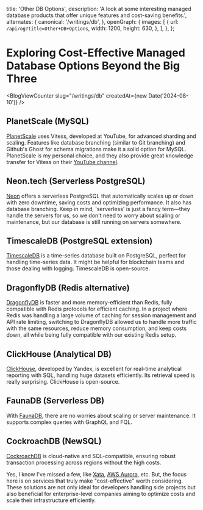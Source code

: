 
  title: 'Other DB Options',
  description: 'A look at some interesting managed database products that offer unique features and cost-saving benefits.',
  alternates: {
    canonical: '/writings/db',
  },
  openGraph: {
    images: [
      {
        url: `/api/og?title=Other+DB+Options`,
        width: 1200,
        height: 630,
      },
    ],
  },
};

# Exploring Cost-Effective Managed Database Options Beyond the Big Three
<BlogViewCounter slug="/writings/db" createdAt={new Date('2024-08-10')} />

## PlanetScale (MySQL)

[PlanetScale](https://planetscale.com/) uses Vitess, developed at YouTube, for advanced sharding and scaling. Features like database branching (similar to Git branching) and Github's Ghost for schema migrations make it a solid option for MySQL. PlanetScale is my personal choice, and they also provide great knowledge transfer for Vitess on their [YouTube channel](https://www.youtube.com/c/PlanetScale).

## Neon.tech (Serverless PostgreSQL)

[Neon](https://neon.tech/) offers a serverless PostgreSQL that automatically scales up or down with zero downtime, saving costs and optimizing performance. It also has database branching. Keep in mind, 'serverless' is just a fancy term—they handle the servers for us, so we don't need to worry about scaling or maintenance, but our database is still running on servers somewhere.

## TimescaleDB (PostgreSQL extension)

[TimescaleDB](https://www.timescale.com/) is a time-series database built on PostgreSQL, perfect for handling time-series data. It might be helpful for blockchain teams and those dealing with logging. TimescaleDB is open-source.

## DragonflyDB (Redis alternative)

[DragonflyDB](https://dragonflydb.io/) is faster and more memory-efficient than Redis, fully compatible with Redis protocols for efficient caching. In a project where Redis was handling a large volume of caching for session management and API rate limiting, switching to DragonflyDB allowed us to handle more traffic with the same resources, reduce memory consumption, and keep costs down, all while being fully compatible with our existing Redis setup.

## ClickHouse (Analytical DB)

[ClickHouse](https://clickhouse.com/), developed by Yandex, is excellent for real-time analytical reporting with SQL, handling huge datasets efficiently. Its retrieval speed is really surprising. ClickHouse is open-source.

## FaunaDB (Serverless DB)

With [FaunaDB](https://fauna.com/), there are no worries about scaling or server maintenance. It supports complex queries with GraphQL and FQL.

## CockroachDB (NewSQL)

[CockroachDB](https://www.cockroachlabs.com/) is cloud-native and SQL-compatible, ensuring robust transaction processing across regions without the high costs.

Yes, I know I've missed a few, like [Xata](https://xata.io/), [AWS Aurora](https://aws.amazon.com/rds/aurora/), etc. But, the focus here is on services that truly make "cost-effective" worth considering. These solutions are not only ideal for developers handling side projects but also beneficial for enterprise-level companies aiming to optimize costs and scale their infrastructure efficiently.